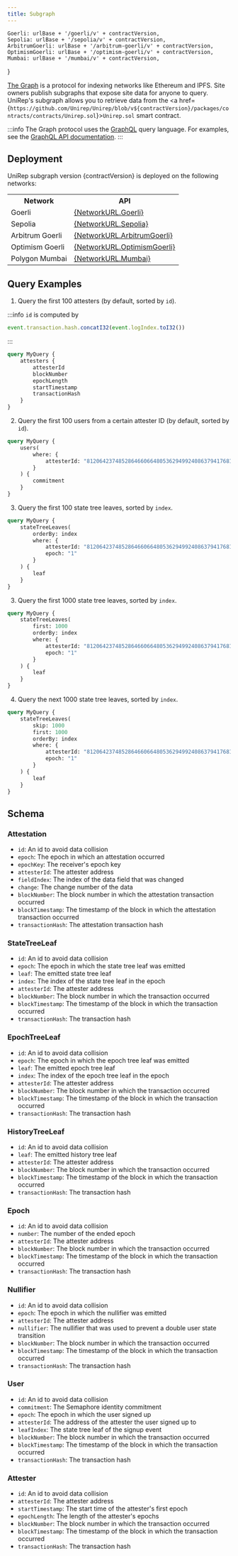 ```yaml
---
title: Subgraph
---
```


    Goerli: urlBase + '/goerli/v' + contractVersion,
    Sepolia: urlBase + '/sepolia/v' + contractVersion,
    ArbitrumGoerli: urlBase + '/arbitrum-goerli/v' + contractVersion,
    OptimismGoerli: urlBase + '/optimism-goerli/v' + contractVersion,
    Mumbai: urlBase + '/mumbai/v' + contractVersion,
}

[The Graph](https://thegraph.com/) is a protocol for indexing networks like Ethereum and IPFS. Site owners publish subgraphs that expose site data for anyone to query. UniRep's subgraph allows you to retrieve data from the <a href={`https://github.com/Unirep/Unirep/blob/v${contractVersion}/packages/contracts/contracts/Unirep.sol`}>`Unirep.sol`</a> smart contract.

:::info
The Graph protocol uses the [GraphQL](https://graphql.org/) query language. For examples, see the [GraphQL API documentation](https://thegraph.com/docs/en/querying/graphql-api/).
:::

## Deployment

<p>
    UniRep subgraph version {contractVersion} is deployed on the following
    networks:
</p>

<table>
    <tr>
        <th>Network</th>
        <th>API</th>
    </tr>
    <tr>
        <td>Goerli</td>
        <td>
            <a href={`${NetworkURL.Goerli}`}>{NetworkURL.Goerli}</a>
        </td>
    </tr>
    <tr>
        <td>Sepolia</td>
        <td>
            <a href={`${NetworkURL.Sepolia}`}>{NetworkURL.Sepolia}</a>
        </td>
    </tr>
    <tr>
        <td>Arbitrum Goerli</td>
        <td>
            <a href={`${NetworkURL.ArbitrumGoerli}`}>
                {NetworkURL.ArbitrumGoerli}
            </a>
        </td>
    </tr>
    <tr>
        <td>Optimism Goerli</td>
        <td>
            <a href={`${NetworkURL.OptimismGoerli}`}>
                {NetworkURL.OptimismGoerli}
            </a>
        </td>
    </tr>
    <tr>
        <td>Polygon Mumbai</td>
        <td>
            <a href={`${NetworkURL.Mumbai}`}>{NetworkURL.Mumbai}</a>
        </td>
    </tr>
</table>

## Query Examples

1. Query the first 100 attesters (by default, sorted by `id`).

:::info
`id` is computed by

```ts
event.transaction.hash.concatI32(event.logIndex.toI32())
```

:::

```graphql
query MyQuery {
    attesters {
        attesterId
        blockNumber
        epochLength
        startTimestamp
        transactionHash
    }
}
```

2. Query the first 100 users from a certain attester ID (by default, sorted by `id`).

```graphql
query MyQuery {
    users(
        where: {
            attesterId: "812064237485286466066480536294992408637941768146"
        }
    ) {
        commitment
    }
}
```

3. Query the first 100 state tree leaves, sorted by `index`.

```graphql
query MyQuery {
    stateTreeLeaves(
        orderBy: index
        where: {
            attesterId: "812064237485286466066480536294992408637941768146"
            epoch: "1"
        }
    ) {
        leaf
    }
}
```

3. Query the first 1000 state tree leaves, sorted by `index`.

```graphql
query MyQuery {
    stateTreeLeaves(
        first: 1000
        orderBy: index
        where: {
            attesterId: "812064237485286466066480536294992408637941768146"
            epoch: "1"
        }
    ) {
        leaf
    }
}
```

4. Query the next 1000 state tree leaves, sorted by `index`.

```graphql
query MyQuery {
    stateTreeLeaves(
        skip: 1000
        first: 1000
        orderBy: index
        where: {
            attesterId: "812064237485286466066480536294992408637941768146"
            epoch: "1"
        }
    ) {
        leaf
    }
}
```

## Schema

### Attestation

-   `id`: An id to avoid data collision
-   `epoch`: The epoch in which an attestation occurred
-   `epochKey`: The receiver's epoch key
-   `attesterId`: The attester address
-   `fieldIndex`: The index of the data field that was changed
-   `change`: The change number of the data
-   `blockNumber`: The block number in which the attestation transaction occurred
-   `blockTimestamp`: The timestamp of the block in which the attestation transaction occurred
-   `transactionHash`: The attestation transaction hash

### StateTreeLeaf

-   `id`: An id to avoid data collision
-   `epoch`: The epoch in which the state tree leaf was emitted
-   `leaf`: The emitted state tree leaf
-   `index`: The index of the state tree leaf in the epoch
-   `attesterId`: The attester address
-   `blockNumber`: The block number in which the transaction occurred
-   `blockTimestamp`: The timestamp of the block in which the transaction occurred
-   `transactionHash`: The transaction hash

### EpochTreeLeaf

-   `id`: An id to avoid data collision
-   `epoch`: The epoch in which the epoch tree leaf was emitted
-   `leaf`: The emitted epoch tree leaf
-   `index`: The index of the epoch tree leaf in the epoch
-   `attesterId`: The attester address
-   `blockNumber`: The block number in which the transaction occurred
-   `blockTimestamp`: The timestamp of the block in which the transaction occurred
-   `transactionHash`: The transaction hash

### HistoryTreeLeaf

-   `id`: An id to avoid data collision
-   `leaf`: The emitted history tree leaf
-   `attesterId`: The attester address
-   `blockNumber`: The block number in which the transaction occurred
-   `blockTimestamp`: The timestamp of the block in which the transaction occurred
-   `transactionHash`: The transaction hash

### Epoch

-   `id`: An id to avoid data collision
-   `number`: The number of the ended epoch
-   `attesterId`: The attester address
-   `blockNumber`: The block number in which the transaction occurred
-   `blockTimestamp`: The timestamp of the block in which the transaction occurred
-   `transactionHash`: The transaction hash

### Nullifier

-   `id`: An id to avoid data collision
-   `epoch`: The epoch in which the nullifier was emitted
-   `attesterId`: The attester address
-   `nullifier`: The nullifier that was used to prevent a double user state transition
-   `blockNumber`: The block number in which the transaction occurred
-   `blockTimestamp`: The timestamp of the block in which the transaction occurred
-   `transactionHash`: The transaction hash

### User

-   `id`: An id to avoid data collision
-   `commitment`: The Semaphore identity commitment
-   `epoch`: The epoch in which the user signed up
-   `attesterId`: The address of the attester the user signed up to
-   `leafIndex`: The state tree leaf of the signup event
-   `blockNumber`: The block number in which the transaction occurred
-   `blockTimestamp`: The timestamp of the block in which the transaction occurred
-   `transactionHash`: The transaction hash

### Attester

-   `id`: An id to avoid data collision
-   `attesterId`: The attester address
-   `startTimestamp`: The start time of the attester's first epoch
-   `epochLength`: The length of the attester's epochs
-   `blockNumber`: The block number in which the transaction occurred
-   `blockTimestamp`: The timestamp of the block in which the transaction occurred
-   `transactionHash`: The transaction hash
